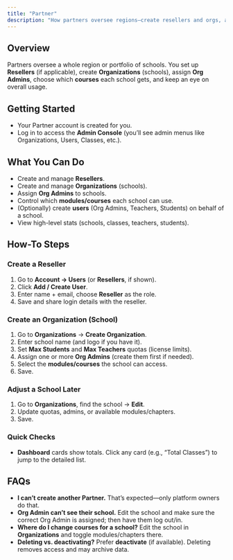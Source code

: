```yaml
---
title: "Partner"
description: "How partners oversee regions—create resellers and orgs, assign org admins, enable courses, and monitor usage."
---
```


## Overview

Partners oversee a whole region or portfolio of schools. You set up **Resellers** (if applicable), create **Organizations** (schools), assign **Org Admins**, choose which **courses** each school gets, and keep an eye on overall usage.

## Getting Started

- Your Partner account is created for you.
- Log in to access the **Admin Console** (you’ll see admin menus like Organizations, Users, Classes, etc.).

## What You Can Do

- Create and manage **Resellers**.
- Create and manage **Organizations** (schools).
- Assign **Org Admins** to schools.
- Control which **modules/courses** each school can use.
- (Optionally) create **users** (Org Admins, Teachers, Students) on behalf of a school.
- View high-level stats (schools, classes, teachers, students).

## How-To Steps

### **Create a Reseller**

1. Go to **Account → Users** (or **Resellers**, if shown).
2. Click **Add / Create User**.
3. Enter name \+ email, choose **Reseller** as the role.
4. Save and share login details with the reseller.

### **Create an Organization (School)**

1. Go to **Organizations** → **Create Organization**.
2. Enter school name (and logo if you have it).
3. Set **Max Students** and **Max Teachers** quotas (license limits).
4. Assign one or more **Org Admins** (create them first if needed).
5. Select the **modules/courses** the school can access.
6. Save.

### **Adjust a School Later**

1. Go to **Organizations**, find the school → **Edit**.
2. Update quotas, admins, or available modules/chapters.
3. Save.

### **Quick Checks**

- **Dashboard** cards show totals. Click any card (e.g., “Total Classes”) to jump to the detailed list.

## FAQs

- **I can’t create another Partner.** That’s expected—only platform owners do that.
- **Org Admin can’t see their school.** Edit the school and make sure the correct Org Admin is assigned; then have them log out/in.
- **Where do I change courses for a school?** Edit the school in **Organizations** and toggle modules/chapters there.
- **Deleting vs. deactivating?** Prefer **deactivate** (if available). Deleting removes access and may archive data.